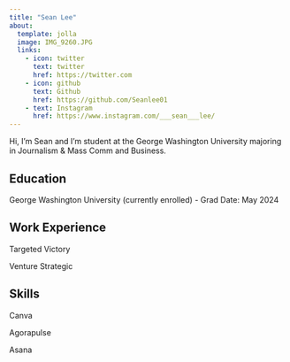 ```yaml
---
title: "Sean Lee"
about:
  template: jolla
  image: IMG_9260.JPG
  links:
    - icon: twitter
      text: twitter
      href: https://twitter.com
    - icon: github
      text: Github
      href: https://github.com/Seanlee01
    - text: Instagram
      href: https://www.instagram.com/___sean___lee/
---
```


Hi, I'm Sean and I'm student at the George Washington University majoring in Journalism & Mass Comm and Business.

## Education

George Washington University (currently enrolled) - Grad Date: May 2024

## Work Experience

Targeted Victory

Venture Strategic

## Skills

Canva

Agorapulse

Asana
